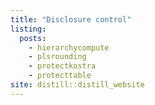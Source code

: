 ```yaml
---
title: "Disclosure control"
listing: 
  posts:
    - hierarchycompute
    - plsrounding
    - protectkostra
    - protecttable
site: distill::distill_website
---
```


